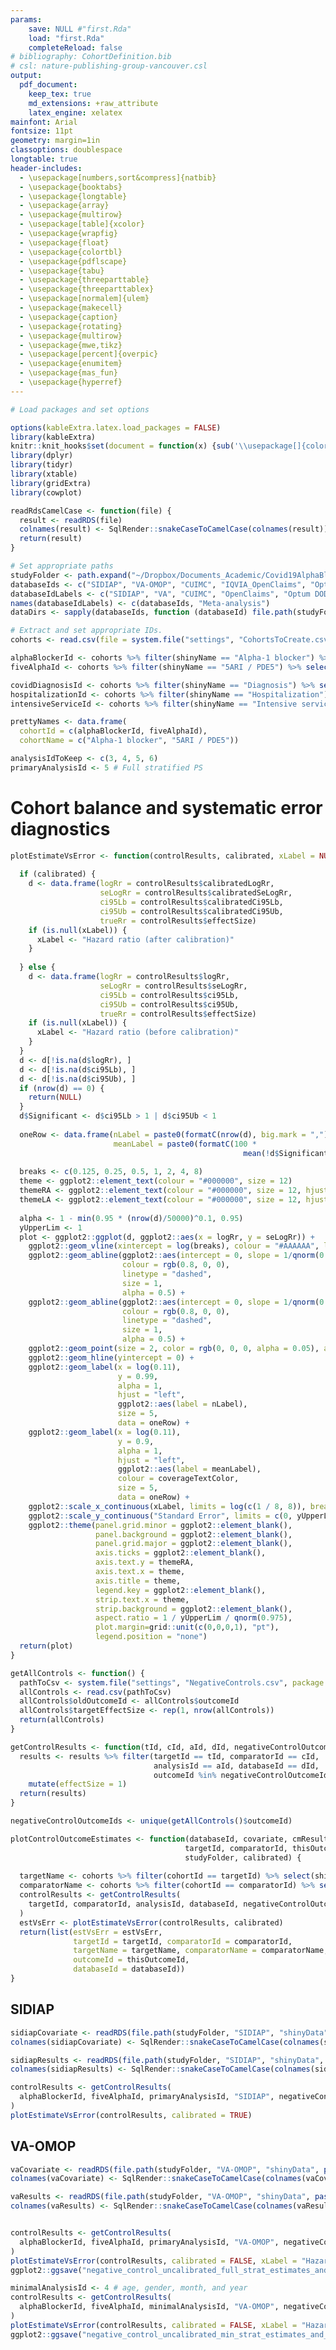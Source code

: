 ```yaml
---
params:
    save: NULL #"first.Rda"
    load: "first.Rda"
    completeReload: false
# bibliography: CohortDefinition.bib
# csl: nature-publishing-group-vancouver.csl
output:
  pdf_document:
    keep_tex: true
    md_extensions: +raw_attribute
    latex_engine: xelatex
mainfont: Arial    
fontsize: 11pt
geometry: margin=1in
classoptions: doublespace
longtable: true
header-includes:
  - \usepackage[numbers,sort&compress]{natbib}
  - \usepackage{booktabs}
  - \usepackage{longtable}
  - \usepackage{array}
  - \usepackage{multirow}
  - \usepackage[table]{xcolor}
  - \usepackage{wrapfig}
  - \usepackage{float}
  - \usepackage{colortbl}
  - \usepackage{pdflscape}
  - \usepackage{tabu}
  - \usepackage{threeparttable}
  - \usepackage{threeparttablex}
  - \usepackage[normalem]{ulem}
  - \usepackage{makecell}
  - \usepackage{caption}
  - \usepackage{rotating}
  - \usepackage{multirow}
  - \usepackage{mwe,tikz}
  - \usepackage[percent]{overpic}
  - \usepackage{enumitem}
  - \usepackage{mas_fun}
  - \usepackage{hyperref}
---
```



```r
# Load packages and set options

options(kableExtra.latex.load_packages = FALSE)
library(kableExtra)
knitr::knit_hooks$set(document = function(x) {sub('\\usepackage[]{color}', '\\usepackage[table]{xcolor}', x, fixed = TRUE)})
library(dplyr)
library(tidyr)
library(xtable)
library(gridExtra)
library(cowplot)

readRdsCamelCase <- function(file) {
  result <- readRDS(file)
  colnames(result) <- SqlRender::snakeCaseToCamelCase(colnames(result))
  return(result)
}
```

```r
# Set appropriate paths
studyFolder <- path.expand("~/Dropbox/Documents_Academic/Covid19AlphaBlocker")
databaseIds <- c("SIDIAP", "VA-OMOP", "CUIMC", "IQVIA_OpenClaims", "Optum_DOD", "Optum_EHR_COVID")
databaseIdLabels <- c("SIDIAP", "VA", "CUIMC", "OpenClaims", "Optum DOD", "Optum EHR", "Meta-analysis")
names(databaseIdLabels) <- c(databaseIds, "Meta-analysis")
dataDirs <- sapply(databaseIds, function (databaseId) file.path(studyFolder, databaseId))
```

```r
# Extract and set appropriate IDs.
cohorts <- read.csv(file = system.file("settings", "CohortsToCreate.csv", package = "Covid19SusceptibilityAlphaBlockers")) %>% select(cohortId, shinyName)

alphaBlockerId <- cohorts %>% filter(shinyName == "Alpha-1 blocker") %>% select(cohortId) %>% pull()
fiveAlphaId <- cohorts %>% filter(shinyName == "5ARI / PDE5") %>% select(cohortId) %>% pull()

covidDiagnosisId <- cohorts %>% filter(shinyName == "Diagnosis") %>% select(cohortId) %>% pull()
hospitalizationId <- cohorts %>% filter(shinyName == "Hospitalization") %>% select(cohortId) %>% pull()
intensiveServiceId <- cohorts %>% filter(shinyName == "Intensive services") %>% select(cohortId) %>% pull()

prettyNames <- data.frame(
  cohortId = c(alphaBlockerId, fiveAlphaId),
  cohortName = c("Alpha-1 blocker", "5ARI / PDE5"))

analysisIdToKeep <- c(3, 4, 5, 6)
primaryAnalysisId <- 5 # Full stratified PS
```



# Cohort balance and systematic error diagnostics

```r
plotEstimateVsError <- function(controlResults, calibrated, xLabel = NULL, coverageTextColor = "black") {
  
  if (calibrated) {
    d <- data.frame(logRr = controlResults$calibratedLogRr,
                    seLogRr = controlResults$calibratedSeLogRr,
                    ci95Lb = controlResults$calibratedCi95Lb,
                    ci95Ub = controlResults$calibratedCi95Ub,
                    trueRr = controlResults$effectSize)
    if (is.null(xLabel)) {
      xLabel <- "Hazard ratio (after calibration)"
    }
    
  } else {
    d <- data.frame(logRr = controlResults$logRr,
                    seLogRr = controlResults$seLogRr,
                    ci95Lb = controlResults$ci95Lb,
                    ci95Ub = controlResults$ci95Ub,
                    trueRr = controlResults$effectSize)
    if (is.null(xLabel)) {
      xLabel <- "Hazard ratio (before calibration)"
    }
  }
  d <- d[!is.na(d$logRr), ]
  d <- d[!is.na(d$ci95Lb), ]
  d <- d[!is.na(d$ci95Ub), ]
  if (nrow(d) == 0) {
    return(NULL)
  }
  d$Significant <- d$ci95Lb > 1 | d$ci95Ub < 1
  
  oneRow <- data.frame(nLabel = paste0(formatC(nrow(d), big.mark = ","), " estimates"),
                       meanLabel = paste0(formatC(100 *
                                                    mean(!d$Significant, na.rm = TRUE), digits = 1, format = "f"), "% of CIs includes 1"))
  
  breaks <- c(0.125, 0.25, 0.5, 1, 2, 4, 8)
  theme <- ggplot2::element_text(colour = "#000000", size = 12)
  themeRA <- ggplot2::element_text(colour = "#000000", size = 12, hjust = 1)
  themeLA <- ggplot2::element_text(colour = "#000000", size = 12, hjust = 0)
  
  alpha <- 1 - min(0.95 * (nrow(d)/50000)^0.1, 0.95)
  yUpperLim <- 1
  plot <- ggplot2::ggplot(d, ggplot2::aes(x = logRr, y = seLogRr)) +
    ggplot2::geom_vline(xintercept = log(breaks), colour = "#AAAAAA", lty = 1, size = 0.5) +
    ggplot2::geom_abline(ggplot2::aes(intercept = 0, slope = 1/qnorm(0.025)),
                         colour = rgb(0.8, 0, 0),
                         linetype = "dashed",
                         size = 1,
                         alpha = 0.5) +
    ggplot2::geom_abline(ggplot2::aes(intercept = 0, slope = 1/qnorm(0.975)),
                         colour = rgb(0.8, 0, 0),
                         linetype = "dashed",
                         size = 1,
                         alpha = 0.5) +
    ggplot2::geom_point(size = 2, color = rgb(0, 0, 0, alpha = 0.05), alpha = alpha, shape = 16) +
    ggplot2::geom_hline(yintercept = 0) +
    ggplot2::geom_label(x = log(0.11),
                        y = 0.99,
                        alpha = 1,
                        hjust = "left",
                        ggplot2::aes(label = nLabel),
                        size = 5,
                        data = oneRow) +
    ggplot2::geom_label(x = log(0.11),
                        y = 0.9,
                        alpha = 1,
                        hjust = "left",
                        ggplot2::aes(label = meanLabel),
                        colour = coverageTextColor,
                        size = 5,
                        data = oneRow) +
    ggplot2::scale_x_continuous(xLabel, limits = log(c(1 / 8, 8)), breaks = log(breaks), labels = breaks) +
    ggplot2::scale_y_continuous("Standard Error", limits = c(0, yUpperLim)) +
    ggplot2::theme(panel.grid.minor = ggplot2::element_blank(),
                   panel.background = ggplot2::element_blank(),
                   panel.grid.major = ggplot2::element_blank(),
                   axis.ticks = ggplot2::element_blank(),
                   axis.text.y = themeRA,
                   axis.text.x = theme,
                   axis.title = theme,
                   legend.key = ggplot2::element_blank(),
                   strip.text.x = theme,
                   strip.background = ggplot2::element_blank(),
                   aspect.ratio = 1 / yUpperLim / qnorm(0.975),
                   plot.margin=grid::unit(c(0,0,0,1), "pt"),
                   legend.position = "none")
  return(plot)
}

getAllControls <- function() {
  pathToCsv <- system.file("settings", "NegativeControls.csv", package = "Covid19SusceptibilityAlphaBlockers")
  allControls <- read.csv(pathToCsv)
  allControls$oldOutcomeId <- allControls$outcomeId
  allControls$targetEffectSize <- rep(1, nrow(allControls))
  return(allControls)
}

getControlResults <- function(tId, cId, aId, dId, negativeControlOutcomeIds, results) {
  results <- results %>% filter(targetId == tId, comparatorId == cId, 
                                analysisId == aId, databaseId == dId, 
                                outcomeId %in% negativeControlOutcomeIds) %>%
    mutate(effectSize = 1)
  return(results)
}

negativeControlOutcomeIds <- unique(getAllControls()$outcomeId)
```


```r

plotControlOutcomeEstimates <- function(databaseId, covariate, cmResults, analysisId,
                                       targetId, comparatorId, thisOutcomeId, 
                                       studyFolder, calibrated) {
  
  targetName <- cohorts %>% filter(cohortId == targetId) %>% select(shinyName) %>% pull()
  comparatorName <- cohorts %>% filter(cohortId == comparatorId) %>% select(shinyName) %>% pull()
  controlResults <- getControlResults(
    targetId, comparatorId, analysisId, databaseId, negativeControlOutcomeIds, cmResults
  )
  estVsErr <- plotEstimateVsError(controlResults, calibrated)
  return(list(estVsErr = estVsErr,
              targetId = targetId, comparatorId = comparatorId, 
              targetName = targetName, comparatorName = comparatorName,
              outcomeId = thisOutcomeId,
              databaseId = databaseId))
}
```

## SIDIAP

```r

sidiapCovariate <- readRDS(file.path(studyFolder, "SIDIAP", "shinyData", paste0("covariate_", "SIDIAP", ".rds")))
colnames(sidiapCovariate) <- SqlRender::snakeCaseToCamelCase(colnames(sidiapCovariate))

sidiapResults <- readRDS(file.path(studyFolder, "SIDIAP", "shinyData", paste0("cohort_method_result_", "SIDIAP", ".rds")))
colnames(sidiapResults) <- SqlRender::snakeCaseToCamelCase(colnames(sidiapResults))

controlResults <- getControlResults(
  alphaBlockerId, fiveAlphaId, primaryAnalysisId, "SIDIAP", negativeControlOutcomeIds, sidiapResults
)
plotEstimateVsError(controlResults, calibrated = TRUE)
```


\clearpage

## VA-OMOP

```r

vaCovariate <- readRDS(file.path(studyFolder, "VA-OMOP", "shinyData", paste0("covariate_", "VA-OMOP", ".rds")))
colnames(vaCovariate) <- SqlRender::snakeCaseToCamelCase(colnames(vaCovariate))

vaResults <- readRDS(file.path(studyFolder, "VA-OMOP", "shinyData", paste0("cohort_method_result_", "VA-OMOP", ".rds")))
colnames(vaResults) <- SqlRender::snakeCaseToCamelCase(colnames(vaResults))


controlResults <- getControlResults(
  alphaBlockerId, fiveAlphaId, primaryAnalysisId, "VA-OMOP", negativeControlOutcomeIds, vaResults
)
plotEstimateVsError(controlResults, calibrated = FALSE, xLabel = "Hazard ratio")
ggplot2::ggsave("negative_control_uncalibrated_full_strat_estimates_and_std_errors_for_va.png")

minimalAnalysisId <- 4 # age, gender, month, and year
controlResults <- getControlResults(
  alphaBlockerId, fiveAlphaId, minimalAnalysisId, "VA-OMOP", negativeControlOutcomeIds, vaResults
)
plotEstimateVsError(controlResults, calibrated = FALSE, xLabel = "Hazard ratio", coverageTextColor = "#CF1020")
ggplot2::ggsave("negative_control_uncalibrated_min_strat_estimates_and_std_errors_for_va.png")

```